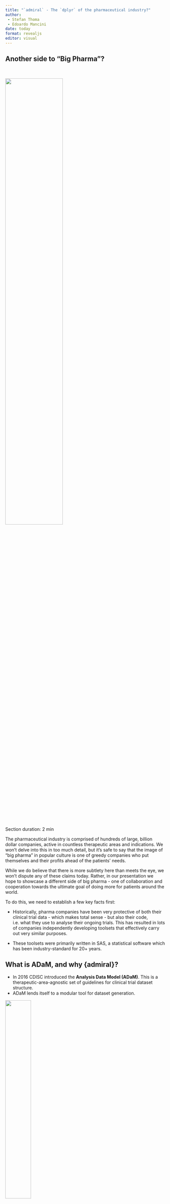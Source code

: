 ```yaml
---
title: "`admiral` - The `dplyr` of the pharmaceutical industry?"
author: 
 - Stefan Thoma
 - Edoardo Mancini
date: today
format: revealjs
editor: visual
---
```


## Another side to "Big Pharma"?

<br>

![](media/evil_scientist.jpg){fig-align="center" width=60% height=60%}

::: notes
Section duration: 2 min

The pharmaceutical industry is comprised of hundreds of large, billion dollar companies, active in countless therapeutic areas and indications. We won't delve into this in too much detail, but it's safe to say that the image of "big pharma" in popular culture is one of greedy companies who put themselves and their profits ahead of the patients' needs.

While we do believe that there is more subtlety here than meets the eye, we won't dispute any of these claims today. Rather, in our presentation we hope to showcase a different side of big pharma - one of collaboration and cooperation towards the ultimate goal of doing more for patients around the world. 

To do this, we need to establish a few key facts first:

* Historically, pharma companies have been very protective of both their clinical trial data - which makes total sense - but also their code, i.e. what they use to analyse their ongoing trials. This has resulted in lots of companies independently developing toolsets that effectively carry out very similar purposes.

* These toolsets were primarily written in SAS, a statistical software which has been industry-standard for 20+ years.
:::

## What is ADaM, and why {admiral}?

- In 2016 CDISC introduced the **Analysis Data Model (ADaM)**. This is a therapeutic-area-agnostic set of guidelines for clinical trial dataset structure.
- ADaM lends itself to a modular tool for dataset generation.

::: {layout-ncol=2}
![](media/cdisc.png){width=40% height=40%}

![](media/lego.png){width=20% height=20%}

:::

::: notes
Section duration: 4 min

In 2016, CDISC, which is an institution which sets data standards across the industry, introduced the Analysis Data Model, also known as ADaM. Without delving into too much detail, this can be thought of as a precise set of guidelines mandating the structure of the datasets that underpin clinical trial analysis. So, every company running a clinical trial after 2016 - no matter the therapeutic area - was now required to convert their collected, raw data into ADaM datasets prior to creating the tables, listings and graphs that will be used to evaluate the trial's outcome.

Note that we are glossing over the fact that there exists an intermediate set of datasets called SDTM datasets between the raw datasets step and the ADaM step. This isn't so relevant for our presentation, other than for the fact that it means the starting point for the ADaM datsets is also common across industry.

We also don't need to go into too much detail about what ADaM datasets actually look like, but it's important to understand that the steps used to construct them are often dataset-agnostic. Some examples include:

* Merging a subset of a dataset with another dataset
* Adding derived records based on existing ones
* Converting character strings to dates and imputing missing values

Consequently, it stands to reason that if ever a tool (or package) could exist to aid in the generation of these ADaMs, this tool could be modular: various derivations could be chained together like  and customised to generate your dataset of interest. Ideally, this package would also interact seamlessly with the {tidyverse}, so that if ever a step for adding a new variable was trivial, then simple {dplyr} code could be slotted in to your derivation sequence. This idea is exactly the thought behind the inception of the {admiral} package.
:::

## How admiral was thought up, and later pharmaverse (5min)

- Open Source from the very beginning
- First of its kind in open source pharma
- Why working in R makes this sort of thing much easier than SAS

::: notes
Introduce Admiral and Pharmaverse as pioneering open-source efforts in pharma, and discuss the advantages of using R over SAS.
:::

## How to foster cross-company collaboration (5min)

- "Showing your hand" first
- Assigning people with significant time percentages to OS work
- Legal considerations?

::: notes
Outline strategies for fostering cross-company collaboration, such as transparency, dedicated resource allocation, and navigating legal considerations.
:::

## A success story: {admiralvaccine}

The COVID-19 pandemic was a worldwide catastrophe... but it was also an opportunity to collaborate further within pharma.

::: {layout-ncol=2}
![](media/covid.jpg){width=40% height=40%}

![](media/admiralvaccine.png){width=20% height=20%}
:::

::: notes
Section duration: 3 min

One of the greatest successes of our cross-company collaboration lies in the story behind the creation of an admiral extension package to deal with vaccine data. 

To set the scene for you all, within the pharmaceutical industry and the wider world there was a great deal of interest in the area of vaccines during the period between 2020 and 2023 (for obvious reasons). From the outside, we all saw how quickly companies like Pfizer, Moderna and Astra Zeneca were able to bring Covid-19 vaccines to market. You will all appreciate that within the pharma industry, this required huge efforts all areas of drug development, one of which naturally was the creation of vaccine-specific ADaM datasets. 

To cut a long story short, the atmosphere of cross-company collaboration and the contribution framework that we had set up within the {admiral} family meant that we in the {admiral} family were able to connect with programmers from Pfizer, which was a company that had not meaningfully contributed to the open-source {admiral} efforts previously, and empower them take the lead on the creation of {admiralvaccine} - a vaccine-specific extension to {admiral}. The package was co-developed in partnership with two other big pharma companies GSK and Novartis, as well as members of the core {admiral} team who supported the upskilling of this new team and ensured package contents was up to par with our standards. The {admiralvaccine} package released its first version in the summer of 2023, and enabled the sponsor companies to share and open-source many of the vaccine-related learnings they had acquired during the pandemic, and we firmly believe that this will foster even more cross-industry collaborations to tackle any challenges the future might hold.

We should stress that not all aspects of this experience were strictly positive: one chief observation we made was that the team behind the vaccines package was laser-focused on releasing a first version of {admiralvaccine}, but lost lots of interest as the time came to later maintain the package. Maybe this was a by-product of the huge drive and pressure to deliver in the short term that those involved had experienced when working on the vaccines themselves. Consequently within the core {admiral} team we had to work with the {admiralvaccine} leads to convey the importance of package maintenance, and this is an area that we are still working on to this day.

:::

## What's coming next? (1min)

- AI - all our docs are OS so AI should be able to learn admiral easily!

::: notes
Discuss future directions, such as the potential for AI to leverage the open-source nature of Admiral for advanced learning and automation.
:::
